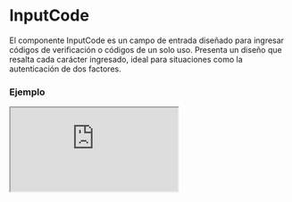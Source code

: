 # InputCode

El componente InputCode es un campo de entrada diseñado para ingresar códigos de verificación o códigos de un solo uso. Presenta un diseño que resalta cada carácter ingresado, ideal para situaciones como la autenticación de dos factores.


### Ejemplo

<Iframe
  minHeightIframe="30dvh"
  src="https://fenextjs-component-storybook.vercel.app/iframe.html?args=&id=input-inputcode--index&viewMode=story"
/>

### Importacion

Para importar el componente InputCode, se puede hacer desde fenextjs

```tsx copy
import { InputCode } from "fenextjs";
```

### Parametros

| Parametro    | Tipo                     | Requerido | Default   | Descripcion                                                         |
| ------------ | ------------------------ | --------- | --------- | ------------------------------------------------------------------- |
| maxLength    | number                   | sí        | 1         | Número máximo de caracteres que se pueden ingresar en el input.     |
| defaultValue | string                   | no        | ''        | Valor predeterminado del input cuando se renderiza por primera vez. |
| onChange     | (value: string) =\> void | no        | undefined | Función que se ejecuta cuando se cambia el valor del input.         |
| placeholder  | string                   | no        |           | Array de placeholders que se muestran en cada campo del input.      |
| className    | string                   | no        | ''        | Clase CSS adicional para el input.                                  |
| disabled     | boolean                  | no        | false     | Indica si el input está deshabilitado.                              |

### Storybook

Para ver el storybook del componente lo puede hacer con este [link](https://fenextjs-component-storybook.vercel.app/?path=/story/input-inputcode--index)

### Usos

- Código de verificación

```tsx copy
<InputCode maxLength={6} placeholder={"XXXXXX"} />
```

- Input deshabilitado

```tsx copy
<InputCode maxLength={4} disabled={true} />
```
